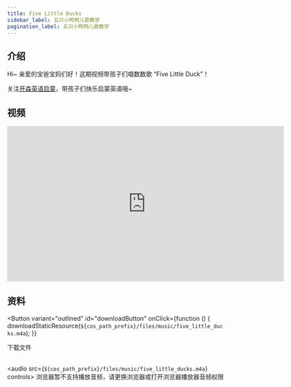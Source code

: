 ```yaml
---
title: Five Little Ducks
sidebar_label: 五只小鸭鸭儿歌教学
pagination_label: 五只小鸭鸭儿歌教学
---
```



## 介绍

Hi~ 亲爱的宝爸宝妈们好！这期视频带孩子们唱数数歌 “Five Little Duck”！

关注[开森英语启蒙](https://space.bilibili.com/20797715)，带孩子们快乐启蒙英语哦~

## 视频

<iframe
  src="https://player.bilibili.com/player.html?bvid=BV1JH4y1R7j7&cid=1&page=1"
  scrolling="no"
  border="0"
  frameborder="no"
  framespacing="0"
  allowfullscreen="true"
  width="640"
  height="360"
></iframe>

## 资料

<Button
  variant="outlined"
  id="downloadButton"
  onClick={function () {
    downloadStaticResource(`${cos_path_prefix}/files/music/five_little_ducks.m4a`);
  }}
>
  下载文件
</Button>
<br />
<br />

<audio src={`${cos_path_prefix}/files/music/five_little_ducks.m4a`} controls>
  浏览器暂不支持播放音频，请更换浏览器或打开浏览器播放器音频权限
</audio>
